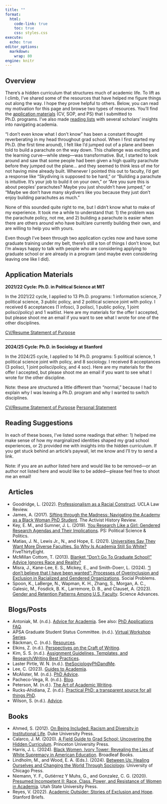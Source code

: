 ```yaml
---
title: ""
format:
  html:
    code-link: true
    toc: true
    css: styles.css
execute:
  echo: true
editor_options: 
  markdown: 
    wrap: 80
engine: knitr
---
```


## Overview

::: {.callout-tip appearance="minimal"}
There's a hidden curriculum that structures much of academic life. To lift as I climb, I've shared some of the resources that have helped me figure things out along the way. I hope they prove helpful to others. Below, you can read my motivation for this page and browse two types of resources. You'll find the [application materials](resources.html#application-materials) (CV, SOP, and PS) that I submitted to Ph.D. programs. I've also made [reading lists](resources.html#reading-suggestions) with several scholars' insights into navigating academia.
:::

"I don't even know what I don't know" has been a constant thought reverberating in my head throughout grad school. When I first started my Ph.D. (the first time around), I felt like I'd jumped out of a plane and been told to build a parachute on the way down. This challenge was exciting and the learning curve---while steep---was transformative. But, I started to look around and saw that some people had been given a high quality parachute before they jumped out the plane... and they seemed to think less of me for not having mine already built. Whenever I pointed this out to faculty, I'd get a response like "Skydiving is supposed to be hard," or "Building a parachute is intuitive. It's your job to build it on your own," or  "Are you sure this is about peoples' parachutes? Maybe you just shouldn't have jumped," or "Maybe we don't have many skydivers like you because they just don't enjoy building parachutes as much." 

None of this sounded quite right to me, but I didn't know what to make of my experience. It took me a while to understand that: 1) the problem was the parachute policy, not me, and 2) building a parachute is easier when there are others around who have built/are currently building their own, and are willing to help you with yours.

Even though I've been through two application cycles now and have some graduate training under my belt, there's still a ton of things I don't know, but I'm always happy to talk with people who are considering applying to graduate school or are already in a program (and maybe even considering leaving one like I did). 

## Application Materials

__2021/22 Cycle: Ph.D. in Political Science at MIT__

In the 2021/22 cycle, I applied to 13 Ph.D. programs: 1 information science, 7 political science, 3 public policy, and 2 political science joint with policy. I received 6 acceptances (1 infosci, 3 polisci, 1 public policy, 1 joint polisci/policy) and 1 waitlist. Here are my materials for the offer I accepted, but please shoot me an email if you want to see what I wrote for one of the other disciplines.

<a href="papers/CV_MIT.pdf" target="_blank" rel="noopener noreferrer" class="bi-file-earmark-pdf-fill btn btn-danger" role="button"> CV/Resume </a>
<a href="papers/SOP-MIT.pdf" target="_blank" rel="noopener noreferrer" class="bi-file-earmark-pdf-fill btn btn-primary" role="button"> Statement of Purpose</a>

<hr>

__2024/25 Cycle: Ph.D. in Sociology at Stanford__

In the 2024/25 cycle, I applied to 14 Ph.D. programs: 5 political science, 1 political science joint with policy, and 8 sociology. I received 8 acceptances (3 polisci, 1 joint polisci/policy, and 4 soc). Here are my materials for the offer I accepted, but please shoot me an email if you want to see what I wrote for the other discipline. 

Note: these are structured a little different than "normal," because I had to explain why I was leaving a Ph.D. program and why I wanted to switch disciplines.

<a href="papers/CV_Stanford.pdf" target="_blank" rel="noopener noreferrer" class="bi-file-earmark-pdf-fill btn btn-danger" role="button"> CV/Resume </a>
<a href="papers/SOP-Stanford.pdf" target="_blank" rel="noopener noreferrer" class="bi-file-earmark-pdf-fill btn btn-primary" role="button"> Statement of Purpose</a>
<a href="papers/PS_Stanford.pdf" target="_blank" rel="noopener noreferrer" class="bi-file-earmark-pdf-fill btn btn-success" role="button"> Personal Statement </a>

## Reading Suggestions

In each of these boxes, I've listed some readings that either: 1) helped me make sense of how my marginalized identities shaped my grad school experiences, or 2) provided me with insights into the hidden curriculum. If you get stuck behind an article's paywall, let me know and I'll try to send a link.

Note: if you are an author listed here and would like to be removed---or an author not listed here and would like to be added---please feel free to shoot me an email!

::: {.callout-note collapse="true" icon=false}

## <i class="bi bi-bookmarks"></i> &nbsp; Articles
- Goodridge, L. (2022). [Professionalism as a Racial Construct](https://www.uclalawreview.org/professionalism-as-a-racial-construct/). UCLA Law Review.
- James, A. (2017). [Sifting through the Madness: Navigating the Academy as a Black Woman PhD Student](https://activisthistory.com/2017/08/18/sifting-through-the-madness-navigating-the-academy-as-a-black-woman-phd-student/). The Activist History Review.
- Key, E. M., and Sumner, J. L. (2019). [You Research Like a Girl: Gendered Research Agendas and Their Implications](https://doi.org/10.1017/S1049096519000945). PS: Political Science & Politics.
- Matias, J. N., Lewis Jr., N., and Hope, E. (2021). [Universities Say They Want More Diverse Faculties. So Why Is Academia Still So White?](https://fivethirtyeight.com/features/universities-say-they-want-more-diverse-faculties-so-why-is-academia-still-so-white/) FiveThirtyEight.
- McMillan Cottom, T. (2013). [Blanket “Don’t Go To Graduate School!” Advice Ignores Race and Reality?](https://tressiemc.com/uncategorized/blanket-dont-go-to-graduate-school-advice-ignores-race-and-reality/)
- Misra, J., Kane-Lee, E. S., Mickey, E., and Smith-Doerr, L. (2024). [“I don’t believe that I have been wanted”: Processes of Overinclusion and Exclusion in Racialized and Gendered Organizations](https://doi.org/10.1093/socpro/spae043). Social Problems.
- Spoon, K., LaBerge, N., Wapman, K. H., Zhang, S., Morgan, A. C., Galesic, M., Fosdick, B. K., Larremore, D. B., and Clauset, A. (2023). [Gender and Retention Patterns Among U.S. Faculty](https://www.science.org/doi/10.1126/sciadv.adi2205). Science Advances.
:::


::: {.callout-note collapse="true" icon=false}

## <i class="bi bi-bookmarks"></i> &nbsp; Blogs/Posts
- Antoniak, M. (n.d.). [Advice for Academia](https://www.are.na/maria-antoniak/advice-for-academia). See also: [PhD Applications FAQ](https://maria-antoniak.github.io/2020/11/27/phd-applications.html).
- APSA Graduate Student Status Committee. (n.d.). [Virtual Workshop Series](https://connect.apsanet.org/graduate/virtual-workshop-series/).
- Bäckman, C. (n.d.). [Resources](https://sites.google.com/view/claesbackman/tips-for-phd-students).
- Elkins, Z. (n.d.). [Perspectives on the Craft of Writing](https://sites.google.com/site/zachelkinstexas/me-write-pretty-some-day?pli=1).
- Kim, S. S. (n.d.). [Assignment Guidelines, Templates, and Research/Writing Best Practices](https://sysilviakim.com/student/).
- Laster Pirtle, W. N. (n.d.). [theSociologyPhDandMe](https://thesociologyphdandme.wordpress.com/).
- Lee, C. (2023). [Guides to Academia](https://crystaljjlee.com/blog/guides-to-academia/).
- McAlister, M. (n.d.). [PhD Advice](https://melanimcalister.com/thinking-twice-about-grad-school/).
- Pacheco-Vega, R. (n.d.). [Blog](https://www.raulpacheco.org/blog/).
- Peterson, M. (n.d.). [The Art of Academic Writing](https://sites.google.com/site/writingwithpete/).
- Rucks-Ahidiana, Z. (n.d.). [Practical PhD: a transparent source for all things PhD](https://practicalphd.net/).
- Wilson, S. (n.d.). [Advice](https://shomir.net/advice.html).
:::

::: {.callout-note collapse="true" icon=false}

## <i class="bi bi-bookmarks"></i> &nbsp; Books
- Ahmed, S. (2012). [On Being Included: Racism and Diversity in Institutional Life](https://www.dukeupress.edu/on-being-included). Duke University Press.
- Calarco, J. M. (2020). [A Field Guide to Grad School: Uncovering the Hidden Curriculum](https://press.princeton.edu/books/paperback/9780691201092/a-field-guide-to-grad-school?srsltid=AfmBOorBCLAs9sZP5Mh1rcTFj48z88RZ1QTQBrqTBj41kXPfKC40ckEm). Princeton University Press.
- Harris, J. L. (2024). [Black Women, Ivory Tower: Revealing the Lies of White Supremacy in American Education](https://www.drjasmineharris.com/book). Broadleaf Books.
- Lindholm, M., and Wood, E. A. (Eds.). (2024). [Between Us: Healing Ourselves and Changing the World Through Sociology](https://press.uchicago.edu/ucp/books/book/chicago/B/bo215858659.html). University of Chicago Press.
- Niemann, Y. F., Gutiérrez Y Muhs, G., and Gonzalez, C. G. (2020). [Presumed Incompetent II: Race, Class, Power, and Resistance of Women in Academia](https://upcolorado.com/utah-state-university-press/item/3794-presumed-incompetent-ii). Utah State University Press.
- Reyes, V. (2022). [Academic Outsider: Stories of Exclusion and Hope](https://www.sup.org/books/sociology/academic-outsider). Stanford Briefs.
:::